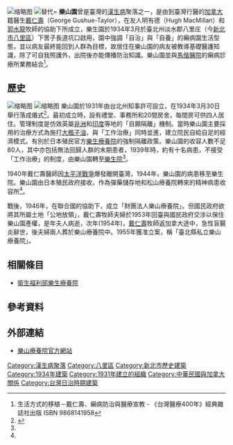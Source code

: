 {{coord|25.12853|N|121.39333|E|display=title}}
{{tw monument
|name       = 八里樂山園
|formername = 
|image      = 八里樂山園0810.jpg
|imagename  =
|othername  = 
|formalname = 
|level     = [[歷史建築_(中華民國)|歷史建築]]
|class     = 其他設施
|time      = 
|date      = 2019年7月10日
|location  = {{ROC}}[[新北市|新北市]][[八里區|八里區]]中華路3段187號
|reg_url   = https://nchdb.boch.gov.tw/assets/overview/historicalBuilding/20190808000001
}}
[[File:樂山園全景.jpg|缩略图]]
[[File:樂山園配置圖.jpg|替代=]]
'''樂山園'''曾是臺灣的[[漢生病|漢生病]]聚落之一，是由到臺灣行醫的[[加拿大|加拿大]]籍醫生[[戴仁壽|戴仁壽]]（George Gushue-Taylor），在友人明有德（Hugh MacMillan）和[[郭水龍|郭水龍]]牧師的協助下所成立，樂生園於1934年3月於臺北州淡水郡八里庄（今[[新北市|新北市]][[八里區|八里區]]）下罟子長道坑口啟用，園中強調「自治」與「自養」的癩病園生活型態，並以病友最終能回到人群為目標，故居住在樂山園的病友被教導基礎醫護知識，除了可自我照護外，出院後亦能傳播防治知識。樂山園並與[[馬偕醫院|馬偕醫院]]的癩病診療所業務結合<ref name="tw400">生活方式的移植－戴仁壽、癩病防治與醫療宣教 - 《台灣醫療400年》經典雜誌社出版 ISBN 9868141958</ref>。

== 歷史 ==
[[File:八里樂山園0803.jpg|缩略图]]
[[File:八里樂山園_0665，80年慶追思禮拜.jpg|缩略图]]
樂山園於1931年由台北州知事許可設立，在1934年3月30日舉行落成儀式<ref>{{Cite web|title=財團法人私立樂山園事業概要|url=http://stfb.ntl.edu.tw/cgi-bin/gs32/gsweb.cgi?o=dbook&s=id=%22jpli2008-bk-sxt_0759_69_1941%22.&searchmode=basic|accessdate=|author=|date=1941-07-28|format=|publisher=財團法人私立樂山園|language=|archive-date=2020-11-27|archive-url=https://web.archive.org/web/20201127085052/http://stfb.ntl.edu.tw/cgi-bin/gs32/gsweb.cgi?o=dbook&s=id=%22jpli2008-bk-sxt_0759_69_1941%22.&searchmode=basic|dead-url=no}}</ref>。最初成立時，設有禮堂、事務所和20間房舍，每間房可供四人居住。管理制度是仿效英屬[[非洲|非洲]]和[[印度|印度]]等地的「自願隔離」機制。當時樂山園主要採用的治療方式為施打[[大楓子油|大楓子油]]，與「工作治療」同時並進，建立院民自給自足的經濟模式。有別於日本殖民官方[[樂生療養院|樂生療養院]]的強制隔離政策。樂山園的收容人數不足80人，其中亦包括無法回歸人群的末期患者，1939年時，約有十名病患，不接受「工作治療」的制度，由樂山園轉至[[樂生療養院|樂生院]]<ref name="tw400"/>。

1940年戴仁壽醫師因[[太平洋戰爭|太平洋戰爭]]爆發離開臺灣，1944年，樂山園的病患移至樂生院。樂山園由日本殖民政府接收，作為彈藥儲存地和松山療養院轉來的精神病患收容所<ref name="tw400"/>。

戰後，1946年，在聯合國的協助下，成立「財團法人樂山療養院」。但國民政府欲將其所屬土地「公地放領」，戴仁壽牧師夫婦於1953年回臺與國民政府交涉以保住樂山園產權，是年夫人病逝，次年(1954年)，[[戴仁壽|戴仁壽]]牧師返加拿大途中，急性盲腸炎辭世，後夫婦兩人葬於樂山療養院中。1955年獲准立案，稱「臺北縣私立樂山療養院」。

==相關條目==
*[[衛生福利部樂生療養院|衛生福利部樂生療養院]] 

==參考資料==
<references/>

== 外部連結 ==
*[http://www.happymount.org.tw/ 樂山療養院官方網站] {{Wayback|url=http://www.happymount.org.tw/ |date=20200924210315 }}

{{新北市文化資產}}
[[Category:漢生病聚落|Category:漢生病聚落]]
[[Category:八里區|Category:八里區]]
[[Category:新北市歷史建築|Category:新北市歷史建築]]
[[Category:1934年建築|Category:1934年建築]]
[[Category:1931年建立的組織|Category:1931年建立的組織]]
[[Category:中華民國與加拿大關係|Category:中華民國與加拿大關係]]
[[Category:台灣日治時期建築|Category:台灣日治時期建築]]